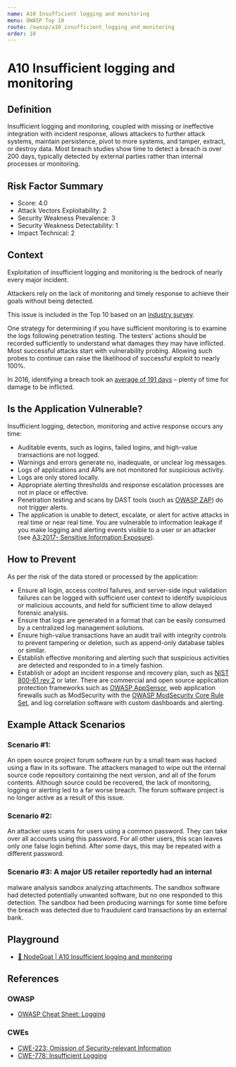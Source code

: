 ```yaml
---
name: A10 Insufficient logging and monitoring
menu: OWASP Top 10
route: /owasp/a10_insufficient_logging_and_monitoring
order: 10
---
```


# A10 Insufficient logging and monitoring


## Definition

Insufficient logging and monitoring, coupled with missing or ineffective integration with incident
response, allows attackers to further attack systems, maintain persistence, pivot to more systems,
and tamper, extract, or destroy data. Most breach studies show time to detect a breach is over
200 days, typically detected by external parties rather than internal processes or monitoring. 

## Risk Factor Summary

- Score: 4.0
- Attack Vectors Exploitability: 2
- Security Weakness Prevalence: 3
- Security Weakness Detectability: 1
- Impact Technical: 2

## Context

Exploitation of insufficient logging and
monitoring is the bedrock of nearly
every major incident.

Attackers rely on the lack of
monitoring and timely response to
achieve their goals without being
detected.

This issue is included in the Top 10 based on an
[industry survey](https://owasp.blogspot.com/2017/08/owasp-top-10-2017-project-update.html).

One strategy for determining if you have sufficient
monitoring is to examine the logs following
penetration testing. The testers’ actions should be
recorded sufficiently to understand what damages
they may have inflicted.
Most successful attacks start with
vulnerability probing. Allowing such
probes to continue can raise the
likelihood of successful exploit to
nearly 100%.

In 2016, identifying a breach took an
[average of 191 days](https://www-01.ibm.com/common/ssi/cgi-bin/ssialias?htmlfid=SEL03130WWEN&) – plenty of time
for damage to be inflicted.

## Is the Application Vulnerable?

Insufficient logging, detection, monitoring and active response
occurs any time:
- Auditable events, such as logins, failed logins, and high-value
transactions are not logged.
- Warnings and errors generate no, inadequate, or unclear log
messages.
- Logs of applications and APIs are not monitored for suspicious
activity.
- Logs are only stored locally.
- Appropriate alerting thresholds and response escalation
processes are not in place or effective.
- Penetration testing and scans by DAST tools (such as [OWASP
ZAP](https://wiki.owasp.org/index.php/OWASP_Zed_Attack_Proxy_Project)) do not trigger alerts.
- The application is unable to detect, escalate, or alert for active
attacks in real time or near real time.
You are vulnerable to information leakage if you make logging
and alerting events visible to a user or an attacker (see [A3:2017-
Sensitive Information Exposure](/owasp/a3_sensitived_data_exposure)).

## How to Prevent

As per the risk of the data stored or processed by the
application:
- Ensure all login, access control failures, and server-side input
validation failures can be logged with sufficient user context to
identify suspicious or malicious accounts, and held for sufficient
time to allow delayed forensic analysis.
- Ensure that logs are generated in a format that can be easily
consumed by a centralized log management solutions.
- Ensure high-value transactions have an audit trail with integrity
controls to prevent tampering or deletion, such as append-only
database tables or similar.
- Establish effective monitoring and alerting such that suspicious
activities are detected and responded to in a timely fashion.
- Establish or adopt an incident response and recovery plan,
such as [NIST 800-61 rev 2](https://csrc.nist.gov/publications/detail/sp/800-61/rev-2/final) or later.
There are commercial and open source application protection
frameworks such as [OWASP AppSensor](https://wiki.owasp.org/index.php/OWASP_AppSensor_Project), web application
firewalls such as ModSecurity with the [OWASP ModSecurity
Core Rule Set](https://owasp.org/www-project-modsecurity-core-rule-set/), and log correlation software with custom
dashboards and alerting. 

## Example Attack Scenarios

### Scenario #1: 
An open source project forum software run by a
small team was hacked using a flaw in its software. The
attackers managed to wipe out the internal source code
repository containing the next version, and all of the forum
contents. Although source could be recovered, the lack of
monitoring, logging or alerting led to a far worse breach. The
forum software project is no longer active as a result of this
issue.

### Scenario #2: 
An attacker uses scans for users using a common
password. They can take over all accounts using this password.
For all other users, this scan leaves only one false login behind.
After some days, this may be repeated with a different password.

### Scenario #3: A major US retailer reportedly had an internal
malware analysis sandbox analyzing attachments. The sandbox
software had detected potentially unwanted software, but no one
responded to this detection. The sandbox had been producing
warnings for some time before the breach was detected due to
fraudulent card transactions by an external bank.

## Playground

- [🐐 NodeGoat | A10 Insufficient logging and monitoring](https://nodegoat.herokuapp.com/tutorial/a10)

## References

### OWASP

- [OWASP Cheat Sheet: Logging](https://cheatsheetseries.owasp.org/cheatsheets/Logging_Cheat_Sheet.html)

### CWEs

- [CWE-223: Omission of Security-relevant Information](https://cwe.mitre.org/data/definitions/223.html)
- [CWE-778: Insufficient Logging](https://cwe.mitre.org/data/definitions/223.html)